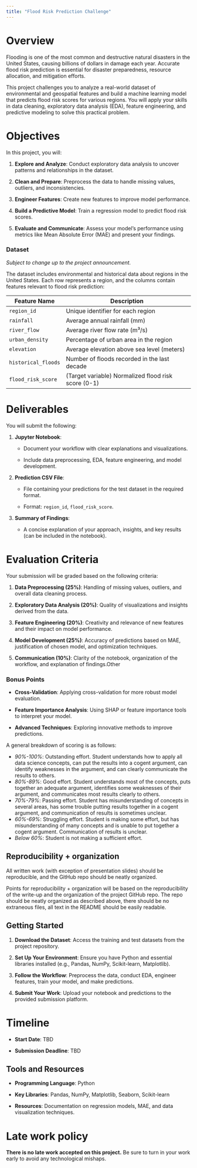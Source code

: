 ```yaml
---
title: "Flood Risk Prediction Challenge"
---
```


# Overview

Flooding is one of the most common and destructive natural disasters in the United States, causing billions of dollars in damage each year.
Accurate flood risk prediction is essential for disaster preparedness, resource allocation, and mitigation efforts.

This project challenges you to analyze a real-world dataset of environmental and geospatial features and build a machine learning model that predicts flood risk scores for various regions.
You will apply your skills in data cleaning, exploratory data analysis (EDA), feature engineering, and predictive modeling to solve this practical problem.

# **Objectives**

In this project, you will:

1.  **Explore and Analyze**: Conduct exploratory data analysis to uncover patterns and relationships in the dataset.

2.  **Clean and Prepare**: Preprocess the data to handle missing values, outliers, and inconsistencies.

3.  **Engineer Features**: Create new features to improve model performance.

4.  **Build a Predictive Model**: Train a regression model to predict flood risk scores.

5.  **Evaluate and Communicate**: Assess your model’s performance using metrics like Mean Absolute Error (MAE) and present your findings.

### **Dataset**

*Subject to change up to the project announcement.*

The dataset includes environmental and historical data about regions in the United States.
Each row represents a region, and the columns contain features relevant to flood risk prediction:

| **Feature Name**    | **Description**                                     |
|---------------------|-----------------------------------------------------|
| `region_id`         | Unique identifier for each region                   |
| `rainfall`          | Average annual rainfall (mm)                        |
| `river_flow`        | Average river flow rate (m³/s)                      |
| `urban_density`     | Percentage of urban area in the region              |
| `elevation`         | Average elevation above sea level (meters)          |
| `historical_floods` | Number of floods recorded in the last decade        |
| `flood_risk_score`  | (Target variable) Normalized flood risk score (0-1) |

# **Deliverables** {#project-proposal}

You will submit the following:

1.  **Jupyter Notebook**:

    -   Document your workflow with clear explanations and visualizations.

    -   Include data preprocessing, EDA, feature engineering, and model development.

2.  **Prediction CSV File**:

    -   File containing your predictions for the test dataset in the required format.

    -   Format: `region_id`, `flood_risk_score`.

3.  **Summary of Findings**:

    -   A concise explanation of your approach, insights, and key results (can be included in the notebook).

# **Evaluation Criteria** {#peer-review}

Your submission will be graded based on the following criteria:

1.  **Data Preprocessing (25%)**: Handling of missing values, outliers, and overall data cleaning process.

2.  **Exploratory Data Analysis (20%)**: Quality of visualizations and insights derived from the data.

3.  **Feature Engineering (20%)**: Creativity and relevance of new features and their impact on model performance.

4.  **Model Development (25%)**: Accuracy of predictions based on MAE, justification of chosen model, and optimization techniques.

5.  **Communication (10%)**: Clarity of the notebook, organization of the workflow, and explanation of findings.Other

### **Bonus Points**

-   **Cross-Validation**: Applying cross-validation for more robust model evaluation.

-   **Feature Importance Analysis**: Using SHAP or feature importance tools to interpret your model.

-   **Advanced Techniques**: Exploring innovative methods to improve predictions.

A general breakdown of scoring is as follows:

-   *90%-100%*: Outstanding effort. Student understands how to apply all data science concepts, can put the results into a cogent argument, can identify weaknesses in the argument, and can clearly communicate the results to others.
-   *80%-89%*: Good effort. Student understands most of the concepts, puts together an adequate argument, identifies some weaknesses of their argument, and communicates most results clearly to others.
-   *70%-79%*: Passing effort. Student has misunderstanding of concepts in several areas, has some trouble putting results together in a cogent argument, and communication of results is sometimes unclear.
-   *60%-69%*: Struggling effort. Student is making some effort, but has misunderstanding of many concepts and is unable to put together a cogent argument. Communication of results is unclear.
-   *Below 60%*: Student is not making a sufficient effort.

## Reproducibility + organization {#reproducibility-organization}

All written work (with exception of presentation slides) should be reproducible, and the GitHub repo should be neatly organized.

Points for reproducibility + organization will be based on the reproducibility of the write-up and the organization of the project GitHub repo.
The repo should be neatly organized as described above, there should be no extraneous files, all text in the README should be easily readable.

## **Getting Started**

1.  **Download the Dataset**: Access the training and test datasets from the project repository.

2.  **Set Up Your Environment**: Ensure you have Python and essential libraries installed (e.g., Pandas, NumPy, Scikit-learn, Matplotlib).

3.  **Follow the Workflow**: Preprocess the data, conduct EDA, engineer features, train your model, and make predictions.

4.  **Submit Your Work**: Upload your notebook and predictions to the provided submission platform.

# **Timeline**

-   **Start Date**: TBD

-   **Submission Deadline**: TBD

## **Tools and Resources**

-   **Programming Language**: Python

-   **Key Libraries**: Pandas, NumPy, Matplotlib, Seaborn, Scikit-learn

-   **Resources**: Documentation on regression models, MAE, and data visualization techniques.

# Late work policy

**There is no late work accepted on this project.** Be sure to turn in your work early to avoid any technological mishaps.
